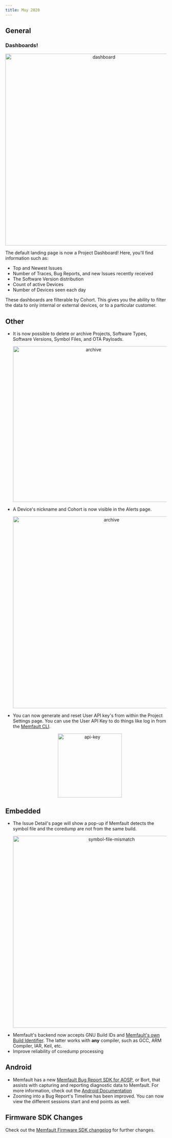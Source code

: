 ```yaml
---
title: May 2020
---
```


## General

### Dashboards!

<p align="center">
  <img width="600" src="/img/blog/2020-05-27-dashboard.png" alt="dashboard" />
</p>

The default landing page is now a Project Dashboard! Here, you'll find
information such as:

- Top and Newest Issues
- Number of Traces, Bug Reports, and new Issues recently received
- The Software Version distribution
- Count of active Devices
- Number of Devices seen each day

These dashboards are filterable by Cohort. This gives you the ability to filter
the data to only internal or external devices, or to a particular customer.

<!-- truncate -->

## Other

- It is now possible to delete or archive Projects, Software Types, Software
  Versions, Symbol Files, and OTA Payloads.
  <p align="center">
    <img width="487" src="/img/blog/2020-05-27-archive.png" alt="archive" />
  </p>
- A Device's nickname and Cohort is now visible in the Alerts page.
  <p align="center">
    <img
      width="600"
      src="/img/blog/2020-05-27-alerts-nickname-cohort.png"
      alt="archive"
    />
  </p>
- You can now generate and reset User API key's from within the Project Settings
  page. You can use the User API Key to do things like log in from the
  [Memfault CLI](https://docs.memfault.com/docs/ci/install-memfault-cli/).
  <p align="center">
    <img width="200" src="/img/blog/2020-05-27-api-key.png" alt="api-key" />
  </p>

## Embedded

- The Issue Detail's page will show a pop-up if Memfault detects the symbol file
  and the coredump are not from the same build.
  <p align="center">
    <img
      width="600"
      src="/img/blog/2020-05-27-symbol-file-mismatch.png"
      alt="symbol-file-mismatch"
    />
  </p>
- Memfault's backend now accepts GNU Build IDs and
  [Memfault's own Build Identifier](https://github.com/memfault/memfault-firmware-sdk/blob/master/components/include/memfault/core/build_info.h#L8-L42).
  The latter works with **any** compiler, such as GCC, ARM Compiler, IAR, Keil,
  etc.
- Improve reliability of coredump processing

## Android

- Memfault has a new
  [Memfault Bug Report SDK for AOSP](https://github.com/memfault/bort), or Bort,
  that assists with capturing and reporting diagnostic data to Memfault. For
  more information, check out the
  [Android Documentation](https://docs.memfault.com/docs/android/introduction)
- Zooming into a Bug Report's Timeline has been improved. You can now view the
  different sessions start and end points as well.

## Firmware SDK Changes

Check out the
[Memfault Firmware SDK changelog](https://github.com/memfault/memfault-firmware-sdk/blob/master/CHANGES.md)
for further changes.
